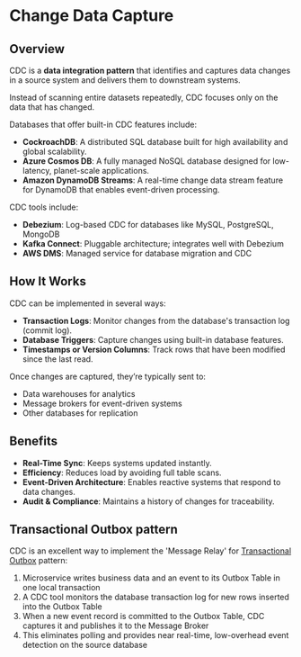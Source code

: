 # Change Data Capture

## Overview

CDC is a **data integration pattern** that identifies and captures data changes in a source system and delivers them to downstream systems.

Instead of scanning entire datasets repeatedly, CDC focuses only on the data that has changed.

Databases that offer built-in CDC features include:
- **CockroachDB**: A distributed SQL database built for high availability and global scalability.  
- **Azure Cosmos DB**: A fully managed NoSQL database designed for low-latency, planet-scale applications.  
- **Amazon DynamoDB Streams**: A real-time change data stream feature for DynamoDB that enables event-driven processing.

CDC tools include:
- **Debezium**: Log-based CDC for databases like MySQL, PostgreSQL, MongoDB
- **Kafka Connect**: Pluggable architecture; integrates well with Debezium
- **AWS DMS**: Managed service for database migration and CDC


## How It Works

CDC can be implemented in several ways:
- **Transaction Logs**: Monitor changes from the database's transaction log (commit log).
- **Database Triggers**: Capture changes using built-in database features.
- **Timestamps or Version Columns**: Track rows that have been modified since the last read.

Once changes are captured, they’re typically sent to:
- Data warehouses for analytics
- Message brokers for event-driven systems
- Other databases for replication


## Benefits

- **Real-Time Sync**: Keeps systems updated instantly.
- **Efficiency**: Reduces load by avoiding full table scans.
- **Event-Driven Architecture**: Enables reactive systems that respond to data changes.
- **Audit & Compliance**: Maintains a history of changes for traceability.


## Transactional Outbox pattern

CDC is an excellent way to implement the 'Message Relay' for  [Transactional Outbox](./txn-outbox.mdx) pattern:

1. Microservice writes business data and an event to its Outbox Table in one local transaction
2. A CDC tool monitors the database transaction log for new rows inserted into the Outbox Table
3. When a new event record is committed to the Outbox Table, CDC captures it and publishes it to the Message Broker
4. This eliminates polling and provides near real-time, low-overhead event detection on the source database
